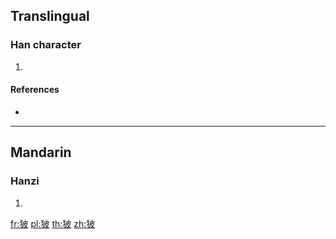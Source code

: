 ==Translingual==

===Han character===
{{Han char|rn=94|rad=犬|as=05|sn=8|four=|canj=KHDHE}}

# {{defn|Han|sort=犬05}}

====References====
* {{Han ref|kx=0709.080|dkj=20341|dj=1121.180|hdz=21342.090|uh=72D3|ud=29395}}

----

==Mandarin==

===Hanzi===
{{cmn-hanzi|pin=[[pī]] ([[pi1]])|wg=p'i<sup>1</sup>}}

# {{defn|lang=cmn|sort=犬05}}

[[fr:狓]]
[[pl:狓]]
[[th:狓]]
[[zh:狓]]